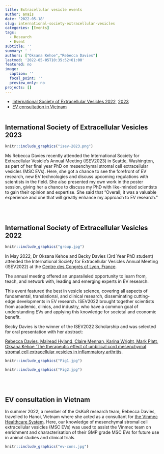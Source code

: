 ```yaml
---
title: Extracellular vesicle events
author: anais
date: '2022-05-18'
slug: international-society-extracellular-vesicles
categories: [Events]
tags:
  - Research
  - Event
subtitle: ''
summary: ' '
authors: ["Oksana Kehoe","Rebecca Davies"]
lastmod: '2022-05-05T10:35:52+01:00'
featured: no
image:
  caption: ''
  focal_point: ''
  preview_only: no
projects: []
---
```

- [International Society of Extracellular Vesicles 2022](#isev-2022), [2023](#isev-2023) 
- [EV consultation in Vietnam](#ev-cons-2022)
<br><br>

<h2 id="isev-2023">International Society of Extracellular Vesicles 2023</h2>

```r
knitr::include_graphics("isev-2023.png")
```

Ms Rebecca Davies recently attended the International Society for Extracellular Vesicle's Annual Meeting (ISEV2023) in Seattle, Washington, as part of her final year PhD on mesenchymal stromal cell extracellular vesicles (MSC EVs). Here, she got a chance to see the forefront of EV research, new EV technologies and discuss upcoming regulations with scientists in the field. She also presented my own work in the poster session, giving her a chance to discuss my PhD with like-minded scientists to gain their opinion and expertise. She said that "Overall, it was a valuable experience and one that will greatly enhance my approach to EV research."

<br><br>

<h2 id="isev-2022">International Society of Extracellular Vesicles 2022</h2>

```r
knitr::include_graphics("group.jpg")
```

In May 2022, Dr Oksana Kehoe and Becky Davies (3rd Year PhD student) attended the International
Society for Extracellular Vesicles Annual Meeting (ISEV2022) at the [Centre des Congrès of Lyon, France](https://www.eventscribe.net/2022/ISEV2022/).

The annual meeting offered an unparalleled opportunity to learn from, teach, and network with,
leading and emerging experts in EV research.

This event featured the best in vesicle science, covering all aspects of fundamental,
translational, and clinical research, disseminating cutting-edge developments in EV research.
ISEV2022 brought together scientists from academic, clinics, and industry, who have a common
goal of understanding EVs and applying this knowledge for societal and economic benefit.

Becky Davies is the winner of the ISEV2022 Scholarship and was selected for oral presentation with her abstract: 

[Rebecca Davies, Mairead Hyland, Claire Mennan, Karina Wright, Mark Platt, Oksana Kehoe ‘The therapeutic effect of umbilical cord mesenchymal stromal cell extracellular vesicles in inflammatory arthritis](https://oskor.netlify.app/publication/the-therapeutic-effect-of-umbilical-cord-mesenchymal-stromal-cell-extracellular-vesicles-in-inflammatory-arthritis/). 

```r
knitr::include_graphics("Fig1.jpg")
```

```r
knitr::include_graphics("Fig2.jpg")
```

<br><br>

<h2 id="ev-cons-2022">EV consultation in Vietnam</h2>
In summer 2022, a member of the OsKoR research team, Rebecca Davies, travelled to Hanoi, Vietnam where she acted as a consultant for [the Vinmec Healthcare System]('https://www.vinmec.com/en/'). Here, our knowledge of mesenchymal stromal cell extracellular vesicles (MSC EVs) was used to assist the Vinmec team on enrichment and characterisation of their GMP grade MSC EVs for future use in animal studies and clinical trials.

```r
knitr::include_graphics("ev-cons.jpg")
```
